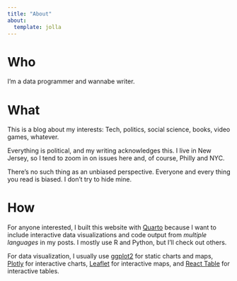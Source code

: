 ```yaml
---
title: "About"
about:
  template: jolla
---
```


# Who

I'm a data programmer and wannabe writer.

# What

This is a blog about my interests: Tech, politics, social science, books, video games, whatever.

Everything is political, and my writing acknowledges this. I live in New Jersey, so I tend to zoom in on issues here and, of course, Philly and NYC.

There's no such thing as an unbiased perspective. Everyone and every thing you read is biased. I don't try to hide mine.

# How

For anyone interested, I built this website with [Quarto](https://quarto.org/docs/websites/website-blog.html) because I want to include interactive data visualizations and code output from *multiple languages* in my posts. I mostly use R and Python, but I'll check out others.

For data visualization, I usually use [ggplot2](https://ggplot2.tidyverse.org/) for static charts and maps, [Plotly](https://plotly.com/ggplot2/) for interactive charts, [Leaflet](https://leafletjs.com/) for interactive maps, and [React Table](https://github.com/tanstack/table/tree/v7) for interactive tables.
